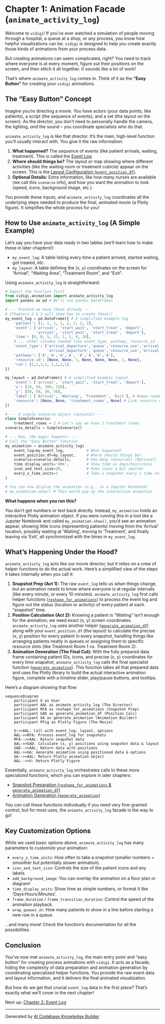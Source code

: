 # Chapter 1: Animation Facade (`animate_activity_log`)

Welcome to `vidigi`! If you've ever watched a simulation of people moving through a hospital, a queue at a shop, or any process, you know how helpful visualizations can be. `vidigi` is designed to help you create exactly those kinds of animations from your process data.

But creating animations can seem complicated, right? You need to track where everyone is at every moment, figure out their positions on the screen, and then stitch it all together. It sounds like a lot of work!

That's where `animate_activity_log` comes in. Think of it as the **"Easy Button"** for creating your `vidigi` animations.

## The "Easy Button" Concept

Imagine you're directing a movie. You have actors (your data points, like patients), a script (the sequence of events), and a set (the layout on the screen). As the director, you don't need to personally handle the camera, the lighting, *and* the sound – you coordinate specialists who do that.

`animate_activity_log` is like that director. It's the main, high-level function you'll usually interact with. You give it the raw information:

1.  **What happened?** The sequence of events (like patient arrivals, waiting, treatment). This is called the [Event Log](02_event_log_.qmd).
2.  **Where should things be?** The layout or map showing where different activities (like the waiting room or treatment cubicle) appear on the screen. This is the [Layout Configuration (`event_position_df`)](03_layout_configuration_event_position_df_.qmd).
3.  **Optional Details:** Extra information, like how many nurses are available (we call this `scenario` info), and how you want the animation to look (speed, icons, background image, etc.).

You provide these inputs, and `animate_activity_log` coordinates all the underlying steps needed to produce the final, animated movie (a Plotly figure). It simplifies the whole process for you!

## How to Use `animate_activity_log` (A Simple Example)

Let's say you have your data ready in two tables (we'll learn how to make these in later chapters!):

-  `my_event_log`: A table listing every time a patient arrived, started waiting, got treated, etc.
-  `my_layout`: A table defining the (x, y) coordinates on the screen for "Arrival", "Waiting Area", "Treatment Room", and "Exit".

Using `animate_activity_log` is straightforward:

```python
# Import the function first
from vidigi.animation import animate_activity_log
import pandas as pd # We'll use pandas DataFrames

# --- Pretend we have these already ---
# (Chapters 2 & 3 will show how to create these!)
my_event_log = pd.DataFrame({ # A simplified example log
    'patient': [1, 1, 1, 1, 2, 2, 2, 2],
    'event': ['arrival', 'start_wait', 'start_treat', 'depart',
              'arrival', 'start_wait', 'start_treat', 'depart'],
    'time': [0, 0, 5, 15, 2, 2, 8, 20],
    # ... other columns needed like event_type, pathway, resource_id ...
    'event_type': ['arrival_departure','queue','resource_use','arrival_departure',
                   'arrival_departure','queue','resource_use','arrival_departure'],
    'pathway': ['A','A','A','A', 'A','A','A','A'],
    'resource_id': [None, None, 1, None, None, None, 2, None],
    'run': [1,1,1,1, 1,1,1,1]
})

my_layout = pd.DataFrame({ # A simplified example layout
    'event': ['arrival', 'start_wait', 'start_treat', 'depart'],
    'x': [10, 50, 100, 150],
    'y': [50, 50, 50, 50],
    'label': ['Arrival', 'Waiting', 'Treatment', 'Exit'], # Human-readable names
    'resource': [None, None, 'treatment_rooms', None] # Link resource events to capacity
})

# --- A simple scenario object (optional) ---
class SimpleScenario:
    treatment_rooms = 2 # Let's say we have 2 treatment rooms
scenario_details = SimpleScenario()

# --- Now, the magic happens! ---
# Call the "Easy Button" function
my_animation = animate_activity_log(
    event_log=my_event_log,          # What happened?
    event_position_df=my_layout,     # Where should things be?
    scenario=scenario_details,       # How many resources? (Optional)
    time_display_units='dhm',        # Show time as days/hours/mins
    icon_and_text_size=20,           # Make icons a bit smaller
    every_x_time_units=1             # Take a snapshot every 1 time unit
)

# You can now display the animation (e.g., in a Jupyter Notebook)
# my_animation.show() # This would pop up the interactive animation
```

**What happens when you run this?**

You don't get numbers or text back directly. Instead, `my_animation` holds an interactive Plotly animation object. If you were running this in a tool like a Jupyter Notebook and called `my_animation.show()`, you'd see an animation appear, showing little icons (representing patients) moving from the 'Arrival' location, possibly waiting at 'Waiting', moving to 'Treatment', and finally leaving via 'Exit', all synchronized with the times in `my_event_log`.

## What's Happening Under the Hood?

`animate_activity_log` acts like our movie director, but it relies on a crew of helper functions to do the actual work. Here's a simplified view of the steps it takes internally when you call it:

1.  **Snapshot Prep (Act 1):** The raw `event_log` tells us *when* things change, but an animation needs to know where everyone is at regular intervals (like every minute, or every 10 minutes). `animate_activity_log` first calls helper functions ([`reshape_for_animations`](05_snapshot_preparation_reshape_for_animations_generate_animation_df_.qmd)) to process the event log and figure out the status (location or activity) of every patient at each "snapshot" time.
2.  **Position Calculation (Act 2):** Knowing a patient is "Waiting" isn't enough for the animation; we need exact (x, y) screen coordinates. `animate_activity_log` uses another helper ([`generate_animation_df`](05_snapshot_preparation_reshape_for_animations_generate_animation_df_.qmd)) along with your `event_position_df` (the layout) to calculate the precise (x, y) position for every patient in every snapshot, handling things like arranging patients neatly in queues or assigning them to specific resource slots (like Treatment Room 1 vs. Treatment Room 2).
3.  **Animation Generation (The Final Cut):** With the fully prepared data frame containing patient IDs, icons, and precise (x, y) coordinates for every time snapshot, `animate_activity_log` calls the final specialist function ([`generate_animation`](06_animation_generation_generate_animation_.qmd)). This function takes all that prepared data and uses the Plotly library to build the actual interactive animation figure, complete with a timeline slider, play/pause buttons, and tooltips.

Here's a diagram showing that flow:

```mermaid
sequenceDiagram
    participant U as User
    participant AAL as animate_activity_log (The Director)
    participant RFA as reshape_for_animations (Snapshot Prep)
    participant GAD as generate_animation_df (Position Calc)
    participant GA as generate_animation (Animation Builder)
    participant PFig as Plotly Figure (The Movie)

    U->>AAL: Call with event_log, layout, options
    AAL->>RFA: Process event_log for snapshots
    RFA-->>AAL: Return snapshot data
    AAL->>GAD: Calculate (x, y) positions using snapshot data & layout
    GAD-->>AAL: Return data with positions
    AAL->>GA: Generate animation using positioned data & options
    GA-->>AAL: Return Plotly animation object
    AAL-->>U: Return Plotly Figure
```

Essentially, `animate_activity_log` orchestrates calls to these more specialized functions, which you can explore in later chapters:

-  [Snapshot Preparation (`reshape_for_animations` & `generate_animation_df`)](05_snapshot_preparation_reshape_for_animations_generate_animation_df_.qmd)
-  [Animation Generation (`generate_animation`)](06_animation_generation_generate_animation_.qmd)

You *can* call these functions individually if you need very fine-grained control, but for most uses, the `animate_activity_log` facade is the way to go!

## Key Customization Options

While we used basic options above, `animate_activity_log` has many parameters to customize your animation:

-  `every_x_time_units`: How often to take a snapshot (smaller numbers = smoother but potentially slower animation).
-  `icon_and_text_size`: Controls the size of the patient icons and any labels.
-  `add_background_image`: You can overlay the animation on a floor plan or diagram!
-  `time_display_units`: Show time as simple numbers, or format it like 'Days:Hours:Minutes'.
-  `frame_duration` / `frame_transition_duration`: Control the speed of the animation playback.
-  `wrap_queues_at`: How many patients to show in a line before starting a new row in a queue.

...and many more! Check the function's documentation for all the possibilities.

## Conclusion

You've now met `animate_activity_log`, the main entry point and "easy button" for creating process animations with `vidigi`. It acts as a facade, hiding the complexity of data preparation and animation generation by coordinating specialized helper functions. You provide the raw event data and layout information, and it delivers the final animated visualization.

But how do we get that crucial `event_log` data in the first place? That's exactly what we'll cover in the next chapter!

Next up: [Chapter 2: Event Log](02_event_log_.qmd)

---

Generated by [AI Codebase Knowledge Builder](https://github.com/The-Pocket/Tutorial-Codebase-Knowledge)
